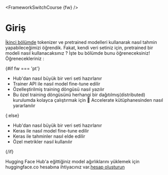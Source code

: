 <FrameworkSwitchCourse {fw} />

# Giriş

<CourseFloatingBanner
    chapter={3}
    classNames="absolute z-10 right-0 top-0"
/>

[İkinci bölümde](/course/chapter2) tokenizer ve pretrained modelleri kullanarak nasıl tahmin yapabileceğimizi öğrendik. Fakat, kendi veri setiniz için, pretrained bir modeli nasıl kullanacaksınız ? İşte bu bölümde bunu öğreneceksiniz! Öğrenecekleriniz :

{#if fw === 'pt'}
* Hub'dan nasıl büyük bir veri seti hazırlanır
* Trainer API ile nasıl model fine-tune edilir
* Özelleştirilmiş training döngüsü nasıl yazılır
* Bu özel training döngüsünü herhangi bir dağıtılmış(distributed) kurulumda kolayca çalıştırmak için 🤗 Accelerate kütüphanesinden nasıl yararlanılır

{:else}
* Hub'dan nasıl büyük bir veri seti hazırlanır
* Keras ile nasıl model fine-tune edilir
* Keras ile tahminler nasıl elde edilir
* Özel metrikler nasıl kullanılır

{/if}

Hugging Face Hub'a eğittiğiniz model ağırlıklarını yüklemek için huggingface.co hesabına ihtiyacınız var.[hesap oluşturun](https://huggingface.co/join)